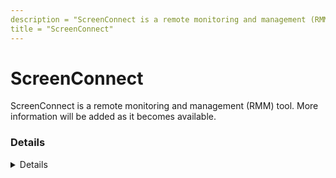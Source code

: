 ```yaml
---
description = "ScreenConnect is a remote monitoring and management (RMM) tool. More information will be added as it becomes available."
title = "ScreenConnect"
---
```




# ScreenConnect

ScreenConnect is a remote monitoring and management (RMM) tool. More information will be added as it becomes available.

### Details
<Details author={"Ali Alwashali, Nasreddine Bencherchali"}
         category={""}
         created={"2023-10-01"}
         website={"https://www.connectwise.com"}
         lastModified={"2024-08-03"}
         privileges={""}
         free={ "14-Days Free Trial" }
         verification={ false }
/>

#### Installation Paths
<Card code={ ["C:\\Program Files (x86)\\ScreenConnect Client (Random)\\ScreenConnect.ClientService.exe", "Remote Workforce Client.exe", "*\\*\\ScreenConnect.ClientService.exe", "C:\\Program Files (x86)\\ScreenConnect Client (<string ID>)\\*", "*\\ScreenConnect Client*\\*", "*\\*\\ScreenConnect.WindowsClient.exe", "screenconnect*.exe", "screenconnect.windowsclient.exe", "Remote Workforce Client.exe", "screenconnect*.exe", "ConnectWiseControl*.exe", "connectwise*.exe", "screenconnect.windowsclient.exe", "screenconnect.clientservice.exe"] }/>

#### Supported OS
<Badges color="warning" badges={ ["Android", "IOS", "Linux", "Mac", "Windows"] }/>

#### Capabilities
<Badges color="#FFA500" badges={ ["Command Line Support", "File Transfer", "Install Windows updates", "Receive notification when user performs a predefined event", "Remote Command Line", "Remote Control", "Sound Capture", "Start / Stop services", "View event logs"] }/>



### Forensic Artifacts

#### Disk Artifacts
<EuiSpacer size="xl"/>
<DiskArtifacts data={ [{"File": "C:\\Program Files*\\ScreenConnect\\App_Data\\Session.db", "Description": "ScreenConnect session database", "OS": "Windows"}, {"File": "C:\\Program Files*\\ScreenConnect\\App_Data\\User.xml", "Description": "ScreenConnect user configuration", "OS": "Windows"}, {"File": "C:\\ProgramData\\ScreenConnect Client*\\user.config", "Description": "ScreenConnect client user configuration", "OS": "Windows"}] }/>



#### Network Artifacts
<EuiSpacer size="xl"/>
<NetworkArtifactsTable data={ [{"Description": "Known remote domains", "Domains": ["control.connectwise.com", "*.connectwise.com", "*.screenconnect.com"], "Ports": []}] }/>




### Detections
- Detects potential network activity of ScreenConnect RMM tool
  - [Sigma Rule](https://github.com/magicsword-io/LOLRMM/blob/main/detections/sigma/screenconnect_network_sigma.yml)
- Detects potential files activity of ScreenConnect RMM tool
  - [Sigma Rule](https://github.com/magicsword-io/LOLRMM/blob/main/detections/sigma/screenconnect_files_sigma.yml)
- Detects potential processes activity of ScreenConnect RMM tool
  - [Sigma Rule](https://github.com/magicsword-io/LOLRMM/blob/main/detections/sigma/screenconnect_processes_sigma.yml)

### References
- [https://thedfirreport.com/2023/09/25/from-screenconnect-to-hive-ransomware-in-61-hours/](https://thedfirreport.com/2023/09/25/from-screenconnect-to-hive-ransomware-in-61-hours/)

